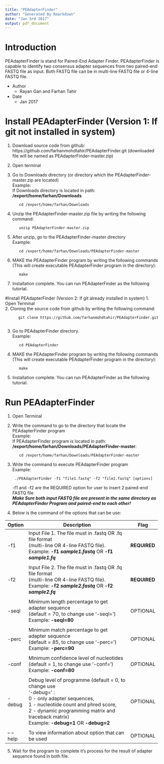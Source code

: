 ```yaml
---
title: "PEAdapterFinder"
author: "Generated By Rmarkdown"
date: "Jan 3rd 2017"
output: pdf_document
---
```


\newpage

# Introduction  
PEAdapterFinder is stand for Paired-End Adapter Finder. PEAdapterFinder is capable to  identify two consensus adapter sequences from two paired-end FASTQ file as input. Both FASTQ file can be in multi-line FASTQ file or 4-line FASTQ file.  

- Author  
    - Rayan Gan and Farhan Tahir 
- Date  
    - Jan 2017  
    
\newpage

# Install PEAdapterFinder (Version 1: If git not installed in system)
1. Download source code from github: https://github.com/farhanmohdtahir/PEAdapterFinder.git (downloaded file will be named as PEAdapterFinder-master.zip)  
2. Open terminal  
3. Go to Downloads directory (or directory which the PEAdapterFinder-master.zip are located)  
    Example:  
    If Downloads directory is located in path: __/export/home/farhan/Downloads__  
    
          cd /export/home/farhan/Downloads  

4. Unzip the PEAdapterFinder-master.zip file by writing the following command:  

          unzip PEAdapterFinder-master.zip
          
5. After unzip, go to the PEAdapterFinder-master directory  
    Example: 

          cd /export/home/farhan/Downloads/PEAdapterFinder-master
          
6. MAKE the PEAdapterFinder program by writing the following commands (This will create executable PEAdapterFinder program in the directory):  
    
          make  

7. Installation complete. You can run PEAdapterFinder as the following tutorial.  

\newpage

#Install PEAdapterFinder (Version 2: If git already installed in system)
1. Open Terminal  
2. Cloning the source code from github by writing the following command:

          git clone https://github.com/farhanmohdtahir/PEAdapterFinder.git  
          
3. Go to PEAdapterFinder directory.  
    Example:

          cd PEAdapterFinder
          
4. MAKE the PEAdapterFinder program by writing the following commands (This will create executable PEAdapterFinder program in the directory): 

          make  

5. Installation complete. You can run PEAdapterFinder as the following tutorial.  


\newpage

# Run PEAdapterFinder  
1. Open Terminal  
2. Write the command to go to the directory that locate the PEAdapterFinder program  
    Example:  
    If PEAdapterFinder program is located in path: __/export/home/farhan/Downloads/PEAdapterFinder-master__:
    
          cd /export/home/farhan/Downloads/PEAdapterFinder-master
          
3. Write the command to execute PEAdapterFinder program  
    Example:  
    
        ./PEAdapterFinder -f1 "file1.fastq" -f2 "file2.fastq" [options]  
    
    -f1 and -f2 are the REQUIRED option for user to insert 2 paired-end FASTQ file  
___Make Sure both input FASTQ file are present in the same directory as PEAdapterFinder Program and paired-end to each other!___  

\newpage

4. Below is the command of the options that can be use:  

+---------+-----------------------------------------------------------+------------+
| Option  | Description                                               | Flag       |
+=========+===========================================================+============+
| -f1     |Input File 1. The file must in .fastq OR .fq file format\  |__REQUIRED__|
|         |(multi-line OR 4-line FASTQ file). \                       |            |
|         |Example: __-f1 _sample1.fastq___ OR __-f1 _sample1.fq___   |            |
+---------+-----------------------------------------------------------+------------+
|         |                                                           |            |
+---------+-----------------------------------------------------------+------------+
|-f2      |Input File 2. The file must in .fastq OR .fq file format\  |__REQUIRED__|
|         |(multi-line OR 4-line FASTQ file). \                       |            |
|         |Example: __-f2 _sample2.fastq___ OR  __-f2 _sample2.fq___  |            |
+---------+-----------------------------------------------------------+------------+
|         |                                                           |            |
+---------+-----------------------------------------------------------+------------+
|-seql    |Minimum length percentage to get adapter sequence \        |OPTIONAL    |
|         |(default = 70, to change use '-seql=')\                    |            |
|         |Example: __-seql=80__                                      |            |
+---------+-----------------------------------------------------------+------------+
|         |                                                           |            |
+---------+-----------------------------------------------------------+------------+
|-perc    |Minimum match percentage to get adapter sequence \         |OPTIONAL    |
|         |(default = 85, to change use '-perc=')\                    |            |
|         |Example: __-perc=90__                                      |            |
+---------+-----------------------------------------------------------+------------+
|         |                                                           |            |
+---------+-----------------------------------------------------------+------------+
|-conf    |Minimum confidence level of nucleotides\                   |OPTIONAL    |
|         |(default = 1, to change use '-conf=')  \                   |            |
|         |Example: __-conf=80__                                      |            |
+---------+-----------------------------------------------------------+------------+
|         |                                                           |            |
+---------+-----------------------------------------------------------+------------+
|-debug   |Debug level of programme (default = 0, to change use\      |OPTIONAL    |  
|         |'-debug=' : \                                              |            |
|         |0 - only adapter sequences, \                              |            |
|         |1 - nucleotide count and phred score, \                    |            |
|         |2 - dynamic programming matrix and traceback matrix)  \    |            |
|         |Example: __-debug=1__ OR __-debug=2__                      |            |
+---------+-----------------------------------------------------------+------------+
|         |                                                           |            |
+---------+-----------------------------------------------------------+------------+
|-- --help|To view information about option that can be used          |OPTIONAL    |
+---------+-----------------------------------------------------------+------------+

5. Wait for the program to complete it's process for the result of adapter sequence found in both file. 














